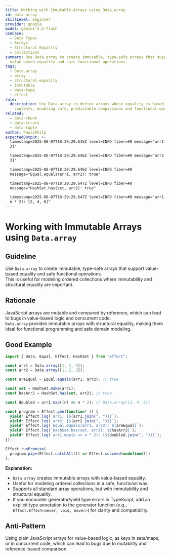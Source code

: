 ```yaml
---
title: Working with Immutable Arrays using Data.array
id: data-array
skillLevel: beginner
provider: google
model: gemini-2.5-flash
useCase:
  - Data Types
  - Arrays
  - Structural Equality
  - Collections
summary: Use Data.array to create immutable, type-safe arrays that support
  value-based equality and safe functional operations.
tags:
  - Data.array
  - array
  - structural-equality
  - immutable
  - data-type
  - effect
rule:
  description: Use Data.array to define arrays whose equality is based on their
    contents, enabling safe, predictable comparisons and functional operations.
related:
  - data-chunk
  - data-struct
  - data-tuple
author: PaulJPhilp
expectedOutput: >-
  timestamp=2025-08-07T18:29:29.645Z level=INFO fiber=#0 message="arr1: [1, 2,
  3]"

  timestamp=2025-08-07T18:29:29.646Z level=INFO fiber=#0 message="arr2: [1, 2,
  3]"

  timestamp=2025-08-07T18:29:29.646Z level=INFO fiber=#0
  message="Equal.equals(arr1, arr2): true"

  timestamp=2025-08-07T18:29:29.647Z level=INFO fiber=#0
  message="HashSet.has(set, arr2): true"

  timestamp=2025-08-07T18:29:29.647Z level=INFO fiber=#0 message="arr1.map(n =>
  n * 2): [2, 4, 6]"
---
```


# Working with Immutable Arrays using `Data.array`

## Guideline

Use `Data.array` to create immutable, type-safe arrays that support value-based equality and safe functional operations.  
This is useful for modeling ordered collections where immutability and structural equality are important.

## Rationale

JavaScript arrays are mutable and compared by reference, which can lead to bugs in value-based logic and concurrent code.  
`Data.array` provides immutable arrays with structural equality, making them ideal for functional programming and safe domain modeling.

## Good Example

```typescript
import { Data, Equal, Effect, HashSet } from "effect";

const arr1 = Data.array([1, 2, 3]);
const arr2 = Data.array([1, 2, 3]);

const areEqual = Equal.equals(arr1, arr2); // true

const set = HashSet.make(arr1);
const hasArr2 = HashSet.has(set, arr2); // true

const doubled = arr1.map((n) => n * 2); // Data.array([2, 4, 6])

const program = Effect.gen(function* () {
  yield* Effect.log(`arr1: [${arr1.join(", ")}]`);
  yield* Effect.log(`arr2: [${arr2.join(", ")}]`);
  yield* Effect.log(`Equal.equals(arr1, arr2): ${areEqual}`);
  yield* Effect.log(`HashSet.has(set, arr2): ${hasArr2}`);
  yield* Effect.log(`arr1.map(n => n * 2): [${doubled.join(", ")}]`);
});

Effect.runPromise(
  program.pipe(Effect.catchAll(() => Effect.succeed(undefined)))
);

```

**Explanation:**  
- `Data.array` creates immutable arrays with value-based equality.
- Useful for modeling ordered collections in a safe, functional way.
- Supports all standard array operations, but with immutability and structural equality.
- If you encounter generator/yield type errors in TypeScript, add an explicit type annotation to the generator function (e.g., `Effect.Effect<never, void, never>`) for clarity and compatibility.

## Anti-Pattern

Using plain JavaScript arrays for value-based logic, as keys in sets/maps, or in concurrent code, which can lead to bugs due to mutability and reference-based comparison.